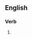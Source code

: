 {{also|reëmerging|re-emerging}}

==English==

===Verb===
{{head|en|verb form}}

# {{present participle of|reemerge|lang=en|nocat=1}}